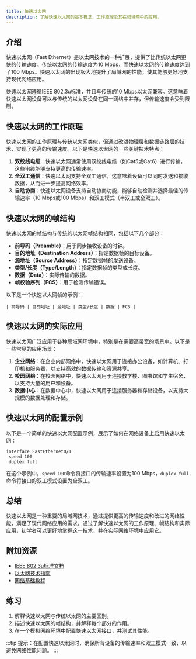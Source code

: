 ```yaml
---
title: 快速以太网
description: 了解快速以太网的基本概念、工作原理及其在局域网中的应用。
---
```


## 介绍

快速以太网（Fast Ethernet）是以太网技术的一种扩展，提供了比传统以太网更快的传输速度。传统以太网的传输速度为10 Mbps，而快速以太网的传输速度达到了100 Mbps。快速以太网的出现极大地提升了局域网的性能，使其能够更好地支持现代网络应用。

快速以太网遵循IEEE 802.3u标准，并且与传统的10 Mbps以太网兼容。这意味着快速以太网设备可以与传统的以太网设备在同一网络中并存，但传输速度会受到限制。

## 快速以太网的工作原理

快速以太网的工作原理与传统以太网类似，但通过改进物理层和数据链路层的技术，实现了更高的传输速度。以下是快速以太网的一些关键技术特点：

1. **双绞线电缆**：快速以太网通常使用双绞线电缆（如Cat5或Cat6）进行传输，这些电缆能够支持更高的传输速率。
2. **全双工通信**：快速以太网支持全双工通信，这意味着设备可以同时发送和接收数据，从而进一步提高网络效率。
3. **自动协商**：快速以太网设备支持自动协商功能，能够自动检测并选择最佳的传输速率（10 Mbps或100 Mbps）和双工模式（半双工或全双工）。

## 快速以太网的帧结构

快速以太网的帧结构与传统的以太网帧结构相同，包括以下几个部分：

- **前导码（Preamble）**：用于同步接收设备的时钟。
- **目的地址（Destination Address）**：指定数据帧的目标设备。
- **源地址（Source Address）**：指定数据帧的发送设备。
- **类型/长度（Type/Length）**：指定数据帧的类型或长度。
- **数据（Data）**：实际传输的数据。
- **帧校验序列（FCS）**：用于检测传输错误。

以下是一个快速以太网帧的示例：

```plaintext
| 前导码 | 目的地址 | 源地址 | 类型/长度 | 数据 | FCS |
```

## 快速以太网的实际应用

快速以太网广泛应用于各种局域网环境中，特别是在需要高带宽的场景中。以下是一些常见的应用场景：

1. **企业网络**：在企业内部网络中，快速以太网用于连接办公设备，如计算机、打印机和服务器，以支持高效的数据传输和资源共享。
2. **校园网络**：在校园网络中，快速以太网用于连接教学楼、图书馆和学生宿舍，以支持大量的用户和设备。
3. **数据中心**：在数据中心中，快速以太网用于连接服务器和存储设备，以支持大规模的数据处理和存储。

## 快速以太网的配置示例

以下是一个简单的快速以太网配置示例，展示了如何在网络设备上启用快速以太网：

```plaintext
interface FastEthernet0/1
 speed 100
 duplex full
```

在这个示例中，`speed 100`命令将接口的传输速率设置为100 Mbps，`duplex full`命令将接口的双工模式设置为全双工。

## 总结

快速以太网是一种重要的局域网技术，通过提供更高的传输速度和改进的网络性能，满足了现代网络应用的需求。通过了解快速以太网的工作原理、帧结构和实际应用，初学者可以更好地掌握这一技术，并在实际网络环境中应用它。

## 附加资源

- [IEEE 802.3u标准文档](https://standards.ieee.org/standard/802_3u-1995.html)
- [以太网技术指南](https://www.cisco.com/c/en/us/support/docs/lan-switching/ethernet/17074-741-eth.html)
- [网络基础教程](https://www.tutorialspoint.com/data_communication_computer_network/index.htm)

## 练习

1. 解释快速以太网与传统以太网的主要区别。
2. 描述快速以太网的帧结构，并解释每个部分的作用。
3. 在一个模拟网络环境中配置快速以太网接口，并测试其性能。

:::tip
提示：在配置快速以太网时，确保所有设备的传输速率和双工模式一致，以避免网络性能问题。
:::